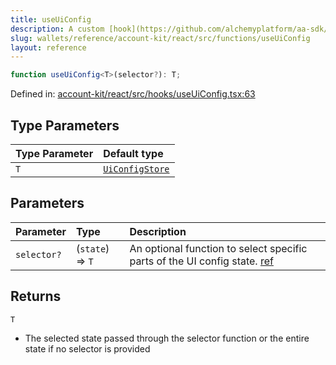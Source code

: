 ```yaml
---
title: useUiConfig
description: A custom [hook](https://github.com/alchemyplatform/aa-sdk/blob/main/account-kit/react/src/hooks/useUiConfig.tsx) for accessing UI configuration from the `UiConfigContext`. Allows optional selection of specific parts of the UI config state using a selector function. For editing and updating the underlying UI config on the fly.
slug: wallets/reference/account-kit/react/src/functions/useUiConfig
layout: reference
---
```


```ts
function useUiConfig<T>(selector?): T;
```

Defined in: [account-kit/react/src/hooks/useUiConfig.tsx:63](https://github.com/alchemyplatform/aa-sdk/blob/49e74eee8606f480b200b4612d00d950da8a8742/account-kit/react/src/hooks/useUiConfig.tsx#L63)

## Type Parameters

| Type Parameter | Default type                                         |
| :------------- | :--------------------------------------------------- |
| `T`            | [`UiConfigStore`](../type-aliases/UiConfigStore.mdx) |

## Parameters

| Parameter   | Type             | Description                                                                                                                                                                      |
| :---------- | :--------------- | :------------------------------------------------------------------------------------------------------------------------------------------------------------------------------- |
| `selector?` | (`state`) => `T` | An optional function to select specific parts of the UI config state. [ref](https://github.com/alchemyplatform/aa-sdk/blob/main/account-kit/react/src/hooks/useUiConfig.tsx#L23) |

## Returns

`T`

- The selected state passed through the selector function or the entire state if no selector is provided
